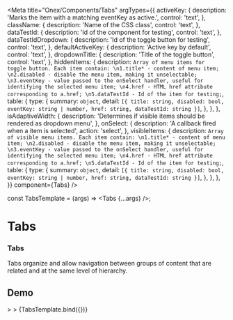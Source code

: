
<Meta
  title="Onex/Components/Tabs"
  argTypes={{
    activeKey: {
      description: 'Marks the item with a matching eventKey as active.',
      control: 'text',
    },
    className: {
      description: 'Name of the CSS class',
      control: 'text',
    },
    dataTestId: {
      description: 'Id of the component for testing',
      control: 'text',
    },
    dataTestIdDropdown: {
      description: 'Id of the toggle button for testing',
      control: 'text',
    },
    defaultActiveKey: {
      description: 'Active key by default',
      control: 'text',
    },
    dropdownTitle: {
      description: 'Title of the toggle button',
      control: 'text',
    },
    hiddenItems: {
      description: `Array of menu items for toggle button. Each item contain:
                           \n1.title* - content of menu item;
                           \n2.disabled - disable the menu item, making it unselectable;
                           \n3.eventKey - value passed to the onSelect handler, useful for identifying the selected menu item;
                           \n4.href - HTML href attribute corresponding to a.href;
                           \n5.dataTestId - Id of the item for testing;`,
      table: {
        type: {
          summary: `object`,
          detail: `[{
                    title: string,
                    disabled: bool,
                    eventKey: string | number,
                    href: string,
                    dataTestId: string
                    }]`,
        },
      },
    },
    isAdaptiveWidth: {
      description: 'Determines if visible items should be rendered as dropdown menu',
    },
    onSelect: {
      description: 'A callback fired when a item is selected',
      action: 'select',
    },
    visibleItems: {
      description: `Array of visible menu items. Each item contain:
                           \n1.title* - content of menu item;
                           \n2.disabled - disable the menu item, making it unselectable;
                           \n3.eventKey - value passed to the onSelect handler, useful for identifying the selected menu item;
                           \n4.href - HTML href attribute corresponding to a.href;
                           \n5.dataTestId - Id of the item for testing;`,
      table: {
        type: {
          summary: `object`,
          detail: `[{
                    title: string,
                    disabled: bool,
                    eventKey: string | number,
                    href: string,
                    dataTestId: string
                    }]`,
        },
      },
    },
  }}
  component={Tabs}
/>

const TabsTemplate = (args) => <Tabs {...args} />;

# Tabs

### Tabs
Tabs organize and allow navigation between groups of content that are related and at the same level of hierarchy.

## Demo

<Canvas>
  <Story
    name="Demo"
    height="10rem"
    args={{
      className: 'custom-tabs',
      dataTestId: 'test-tabs-id',
      dataTestIdDropdown: 'test-tabs-dropdown-id',
      defaultActiveKey: 'opt1',
      dropdownTitle: 'Toggle',
      isAdaptiveWidth: true,
      hiddenItems: [
        { eventKey: 'opt5', title: 'Option 5' },
        { eventKey: 'opt6', title: 'Option 6' },
        { eventKey: 'opt7', title: 'Option 7' },
        { eventKey: 'opt8', title: 'Option 8' }
      ],
      visibleItems: [
        { eventKey: 'opt1', title: 'Option 1' },
        { eventKey: 'opt2', title: 'Option 2' },
        { eventKey: 'opt3', title: 'Option 3'},
        { eventKey: 'opt4', title: 'Option 4' }
      ],
    }}>>
    >
    {TabsTemplate.bind({})}
  </Story>
</Canvas>

<ArgsTable story="Demo" />
